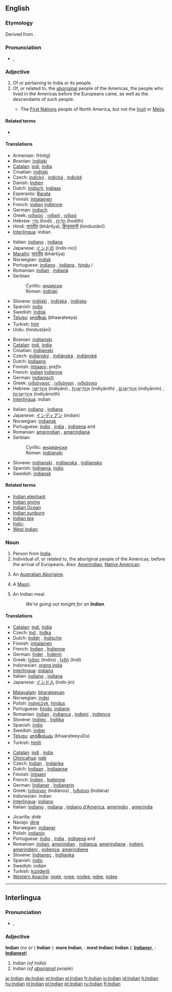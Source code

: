 ==English==

{{rank|prepared|support|bit|824|Indian|produce|drawn|field}}

===Etymology===
Derived from {{term|India}}.

===Pronunciation===
* {{IPA|/ˈɪndiən/}}, {{SAMPA|/"Indi@n/}}

===Adjective===
{{en-adj|-}}

# Of or pertaining to India or its people.
# Of, or related to, the [[aboriginal]] people of the Americas, the people who lived in the Americas before the Europeans came, as well as the descendants of such people.
#* {{Canada}} The [[First Nations]] people of North America, but not the [[Inuit]] or [[Metis]].

====Related terms====
* {{onym||West Indian|gloss=of, or related to, the people of the Caribbean islands}}

====Translations====
{{trans-top|Of or pertaining to India}}
* Armenian: (Hntig)
* Bosnian: [[indijski#Bosnian|indijski]] {{m}}
* [[Catalan]]: [[indi]], {{m}} [[índia]] {{f}}
* Croatian: [[indijski#Croatian|indijski]] {{m}}
* Czech: [[indický]] {{m}}, [[indická]] {{f}}, [[indické]] {{n}}
* Danish: [[Indien]]
* Dutch: [[Indisch]], [[Indiaas]]
* Esperanto: [[Barata]]
* Finnish: [[intialainen]]
* French: [[indien]] {{m}} [[indienne]] {{f}}
* German: [[indisch]]
* Greek: [[ινδικός]] {{m}}, [[ινδική]] {{f}}, [[ινδικό]] {{n}}
* Hebrew: [[הֹדִי]] (hodi) {{m}}, [[הֹדִית]] (hodith) {{f}}
* Hindi: [[भारतीय]] (bhārtīya), [[हिन्दुस्तानी]] (hindustānī)
* [[Interlingua]]: indian
{{trans-mid}}
* Italian: [[indiano]] {{m}}, [[indiano|indiana]] {{f}}
* Japanese: [[インドの]] (indo-no)]
* [[Marathi]]: [[भारतीय]] (bhārtīya)
* Norwegian: [[indisk]]
* Portuguese: [[indiano]] {{m}}, [[indiana]] {{f}}, [[hindu]] {{m}}/{{f}}
* Romanian: [[indian]] {{m}}, [[indiană]] {{f}}
* Serbian:
*: Cyrillic: [[индијски#Serbian|индијски]] {{m}}
*: Roman: [[indijski#Serbian|indijski]] {{m}}
* Slovene: [[indijski]] {{m}}, [[indijska]] {{f}}, [[indijsko]] {{n}}
* Spanish: [[indio]]
* Swedish: [[indisk]]
* [[Telugu]]: [[భారతీయ]] (bhaarateeya)
* Turkish: [[hint]]
* Urdu: {{ur-Arab|[[ہندوستانی]]}} (hindustānī)
{{trans-bottom}}

{{trans-top|Of, or related to, the aboriginal people of the Americas}}
* Bosnian: [[indijanski#Bosnian|indijanski]] {{m}}
* [[Catalan]]: [[indi]], {{m}} [[índia]] {{f}}
* Croatian: [[indijanski#Croatian|indijanski]] {{m}}
* Czech: [[indiánský]] {{m}}, [[indiánská]] {{f}}, [[indiánské]] {{n}}
* Dutch: [[Indiaans]]
* Finnish: [[intiaani-]] ''prefix''
* French: [[indien]] {{m}} [[indienne]] {{f}}
* German: [[indianisch]]
* Greek: [[ινδιάνικος]] {{m}}, [[ινδιάνικη]] {{f}}, [[ινδιάνικο]] {{n}}
* Hebrew: [[אִינְדִּיַאנִי]] (indiyāni) {{m}}, [[אִינְדִּיַאנִית]] (indiyānith) {{f}}, [[אִינְדִּיַאנִים]] (indiyānim) {{m|p}}, [[אִינְדִּיַאנִיוֹת]] (indiyānioth) {{f|p}}
* [[Interlingua]]: indian
{{trans-mid}}
* Italian: [[indiano]] {{m}}, [[indiano|indiana]] {{f}}
* Japanese: [[インディアン]] (indian)
* Norwegian: [[indiansk]]
* Portuguese: [[índio]] {{m}}, [[índia]] {{f}}, [[indígena]] {{m}} and {{f}}
* Romanian: [[amerindian]] {{m}}, [[amerindiana]] {{f}}
* Serbian:
*: Cyrillic: [[индијански#Serbian|индијански]] {{m}}
*: Roman: [[indijanski#Serbian|indijanski]] {{m}}
* Slovene: [[indijanski]] {{m}}, [[indijanska]] {{f}}, [[indijansko]] {{n}}
* Spanish: [[Indígena]], [[indio]]
* Swedish: [[indiansk]]
{{trans-bottom}}

====Related terms====
* [[Indian elephant]]
* [[Indian giving]]
* [[Indian Ocean]]
* [[Indian sunburn]]
* [[Indian tea]]
* [[Indo-]]
* [[West Indian]]

===Noun===
{{en-noun}}

# Person from [[India]].
# Individual of, or related to, the aboriginal people of the Americas, before the arrival of Europeans. Also: [[Amerindian]], [[Native American]].
# {{obsolete}} An [[Australian Aborigine]].
# {{obsolete}} A [[Maori]].
# {{UK}} An Indian meal.
#: ''We're going out tonight for an '''Indian'''.''

====Translations====
{{trans-top|a person from India}}
* [[Catalan]]: [[indi]],{{m}} [[índia]] {{f}}
* Czech: [[Ind]] {{m}}, [[Indka]] {{f}}
* Dutch: [[Indiër]] {{m}}, [[Indische]] {{f}}
* Finnish: [[intialainen]]
* French: [[Indien]] {{m}}, [[Indienne]] {{f}}
* German: [[Inder]] {{m}}, [[Inderin]] {{f}}
* Greek: [[Ινδός]] (Indós) {{m}}, [[Ινδή]] (Indí) {{f}}
* Indonesian: [[orang india]]
* [[Interlingua]]: [[indiano]]
* Italian: [[indiano]] {{m}}, [[indiano|indiana]] {{f}}
* Japanese: [[インド人]] (indo-jin)
{{trans-mid}}
* [[Malayalam]]: [[bharateeyan]]
* Norwegian: [[inder]] {{m}}
* Polish: [[indyjczyk]], [[hindus]]
* Portuguese: [[hindu]], [[indiano]]
* Romanian: [[indian]] {{m}}, [[indianca]] {{f}}, [[indieni]] {{m|p}}, [[indience]] {{f|p}}
* Slovene: [[Indijec]] {{m}}, [[Indijka]] {{f}}
* Spanish: [[indio]]
* Swedish: [[indier]]
* [[Telugu]]: [[భారతీయుడు]] (bhaarateeyuDu)
* Turkish: [[hintli]]
{{trans-bottom}}

{{trans-top|Individual of, or related to, the aboriginal people of the Americas}}
* [[Catalan]]: [[indi]] {{m}},  [[índia]] {{f}}
* [[Chiricahua]]: [[ndé]]
* Czech: [[Indián]] {{m}}, [[Indiánka]] {{f}}
* Dutch: [[Indiaan]] {{m}}, [[Indiaanse]] {{f}}
* Finnish: [[intiaani]]
* French: [[Indien]] {{m}}, [[Indienne]] {{f}}
* German: [[Indianer]] {{m}}, [[Indianerin]] {{f}}
* Greek: [[Ινδιάνος]] (Indiános) {{m}}, [[Ινδιάνα]] (Indiána) {{f}}
* Indonesian: indian
* [[Interlingua]]: [[indiano]]
* Italian: [[indiano]] {{m}}, [[indiano|indiana]] {{f}}, [[indiano d'America]], [[amerindio]] {{m}}, [[amerindio|amerindia]] {{f}}
{{trans-mid}}
* Jicarilla: didé
* Navajo: [[diné]]
* Norwegian: [[indianer]] {{m}}
* Polish: [[indianin]]
* Portuguese: [[índio]] {{m}}, [[índia]] {{f}}, [[indígena]] {{m}} and {{f}}
* Romanian: [[indian]], [[amerindian]] {{m}}, [[indianca]], [[amerindiana]] {{f}}, [[indieni]], [[amerindieni]] {{m|p}}, [[indience]], [[amerindiene]] {{f|p}}
* Slovene: [[Indijanec]] {{m}}, [[Indijanka]] {{f}}
* Spanish: [[indio]]
* Swedish: indian
* Turkish: [[kızılderili]]
* [[Western Apache]]: [[nnéé]], [[nnee]], [[nndee]], [[ndee]], [[indee]]
{{trans-bottom}}

----

==Interlingua==

===Pronunciation===
* {{IPA|lang=ia|/inˈdjan/}}, {{SAMPA|lang=ia|/in"djan/}}

===Adjective===
{{infl|ia|adjective}}
'''Indian'''  (''no'' {{compar}} ''or'' {{superl}})
'''Indian'''  ({{compar}}: '''more Indian''', {{superl}}: '''most Indian''')
'''Indian'''  ({{compar}}: '''[[Indianer]]''', {{superl}}: '''[[Indianest]]''')

# Indian (''of India'')
# Indian (''of [[aboriginal]] people'')

[[ar:Indian]]
[[de:Indian]]
[[et:Indian]]
[[el:Indian]]
[[fr:Indian]]
[[io:Indian]]
[[id:Indian]]
[[lt:Indian]]
[[hu:Indian]]
[[nl:Indian]]
[[pl:Indian]]
[[pt:Indian]]
[[ru:Indian]]
[[fi:Indian]]